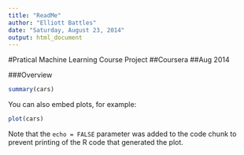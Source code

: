 ```yaml
---
title: "ReadMe"
author: "Elliott Battles"
date: "Saturday, August 23, 2014"
output: html_document
---
```

#Pratical Machine Learning Course Project
##Coursera
##Aug 2014

###Overview




```r
summary(cars)
```

You can also embed plots, for example:

```r
plot(cars)
```

Note that the `echo = FALSE` parameter was added to the code chunk to prevent printing of the R code that generated the plot.
